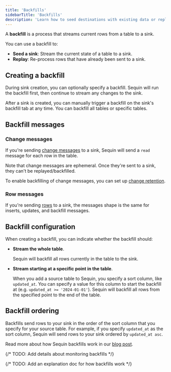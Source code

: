 ```yaml
---
title: 'Backfills'
sidebarTitle: 'Backfills'
description: 'Learn how to seed destinations with existing data or replay events for robust Postgres change data capture (CDC) pipelines.'
---
```


A **backfill** is a process that streams current rows from a table to a sink.

You can use a backfill to:

- **Seed a sink**: Stream the current state of a table to a sink.
- **Replay**: Re-process rows that have already been sent to a sink.

## Creating a backfill

During sink creation, you can optionally specify a backfill. Sequin will run the backfill first, then continue to stream any changes to the sink.

After a sink is created, you can manually trigger a backfill on the sink's backfill tab at any time. You can backfill all tables or specific tables.

## Backfill messages

### Change messages

If you're sending [change messages](/reference/messages#change-messages) to a sink, Sequin will send a `read` message for each row in the table.

Note that change messages are ephemeral. Once they're sent to a sink, they can't be replayed/backfilled.

To enable backfilling of change messages, you can set up [change retention](/how-to/setup-change-retention).

### Row messages

If you're sending [rows](/reference/messages#row-messages) to a sink, the messages shape is the same for inserts, updates, and backfill messages.

## Backfill configuration

When creating a backfill, you can indicate whether the backfill should:

- **Stream the whole table**.

    Sequin will backfill all rows currently in the table to the sink.

- **Stream starting at a specific point in the table**.

    When you add a source table to Sequin, you specify a sort column, like `updated_at`. You can specify a value for this column to start the backfill at (e.g. `updated_at >= '2024-01-01'`). Sequin will backfill all rows from the specified point to the end of the table.

## Backfill ordering

Backfills send rows to your sink in the order of the sort column that you specify for your source table. For example, if you specify `updated_at` as the sort column, Sequin will send rows to your sink ordered by `updated_at asc`.

<Info>

Read more about how Sequin backfills work in our [blog post](https://blog.sequinstream.com/using-watermarks-to-coordinate-change-data-capture-in-postgres/).

</Info>

{/* TODO: Add details about monitoring backfills */}

{/* TODO: Add an explanation doc for how backfills work */}